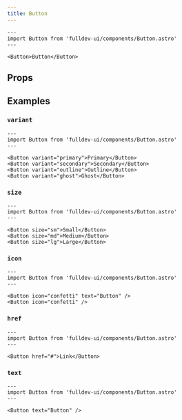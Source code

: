 ```yaml
---
title: Button
---
```



```astro live
---
import Button from 'fulldev-ui/components/Button.astro'
---

<Button>Button</Button>
```

## Props

<Props />

## Examples

### `variant`

```astro live
---
import Button from 'fulldev-ui/components/Button.astro'
---

<Button variant="primary">Primary</Button>
<Button variant="secondary">Secondary</Button>
<Button variant="outline">Outline</Button>
<Button variant="ghost">Ghost</Button>
```

### `size`

```astro live
---
import Button from 'fulldev-ui/components/Button.astro'
---

<Button size="sm">Small</Button>
<Button size="md">Medium</Button>
<Button size="lg">Large</Button>
```

### `icon`

```astro live
---
import Button from 'fulldev-ui/components/Button.astro'
---

<Button icon="confetti" text="Button" />
<Button icon="confetti" />
```

### `href`

```astro live
---
import Button from 'fulldev-ui/components/Button.astro'
---

<Button href="#">Link</Button>
```

### `text`

```astro live
---
import Button from 'fulldev-ui/components/Button.astro'
---

<Button text="Button" />
```
